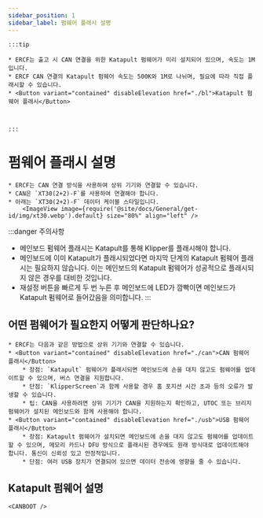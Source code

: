 ```yaml
---
sidebar_position: 1
sidebar_label: 펌웨어 플래시 설명
---
```







    :::tip

    * ERCF는 출고 시 CAN 연결을 위한 Katapult 펌웨어가 미리 설치되어 있으며, 속도는 1M입니다.
    * ERCF CAN 연결의 Katapult 펌웨어 속도는 500K와 1M로 나뉘며, 필요에 따라 직접 플래시할 수 있습니다.
    * <Button variant="contained" disableElevation href="./bl">Katapult 펌웨어 플래시</Button>



    :::

# 펌웨어 플래시 설명

    * ERCF는 CAN 연결 방식을 사용하여 상위 기기와 연결할 수 있습니다.
    * CAN은 `XT30(2+2)-F`를 사용하여 연결해야 합니다.
    * 아래는 `XT30(2+2)-F` 데이터 케이블 스타일입니다.
        <ImageView image={require('@site/docs/General/get-id/img/xt30.webp').default} size="80%" align="left" />

:::danger 주의사항
* 메인보드 펌웨어 플래시는 Katapult를 통해 Klipper를 플래시해야 합니다.
* 메인보드에 이미 Katapult가 플래시되었다면 마지막 단계의 Katapult 펌웨어 플래시는 필요하지 않습니다. 이는 메인보드의 Katapult 펌웨어가 성공적으로 플래시되지 않은 경우를 대비한 것입니다.
* 재설정 버튼을 빠르게 두 번 누른 후 메인보드에 LED가 깜빡이면 메인보드가 Katapult 펌웨어로 들어갔음을 의미합니다.
:::

## 어떤 펌웨어가 필요한지 어떻게 판단하나요?

    * ERCF는 다음과 같은 방법으로 상위 기기와 연결할 수 있습니다.
    * <Button variant="contained" disableElevation href="./can">CAN 펌웨어 플래시</Button>
        * 장점: `Katapult` 펌웨어가 플래시되면 메인보드에 손을 대지 않고도 펌웨어를 업데이트할 수 있으며, 버스 연결을 지원합니다.
        * 단점: `KlipperScreen`과 함께 사용할 경우 홈 포지션 시간 초과 등의 오류가 발생할 수 있습니다.
        * 팁: CAN을 사용하려면 상위 기기가 CAN을 지원하는지 확인하고, UTOC 또는 브리지 펌웨어가 설치된 메인보드와 함께 사용해야 합니다.
    * <Button variant="contained" disableElevation href="./usb">USB 펌웨어 플래시</Button>
        * 장점: Katapult 펌웨어가 설치되면 메인보드에 손을 대지 않고도 펌웨어를 업데이트할 수 있으며, 메모리 카드나 DFU 방식으로 플래시된 경우에도 원래 방식대로 업데이트해야 합니다. 통신이 신뢰성 있고 안정적입니다.
        * 단점: 여러 USB 장치가 연결되어 있으면 데이터 전송에 영향을 줄 수 있습니다.

## Katapult 펌웨어 설명

    <CANBOOT />